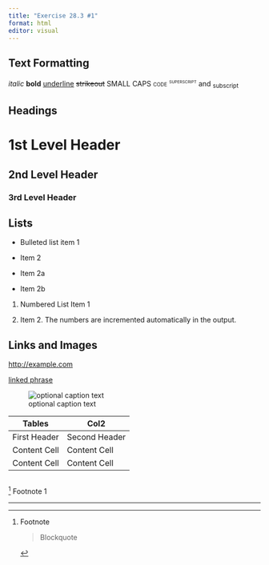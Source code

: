 ---
title: "Exercise 28.3 #1"
format: html
editor: visual
---

## Text Formatting

*italic* **bold** [underline]{.underline} ~~strikeout~~ [SMALL CAPS code ^superscript^]{.smallcaps} and ~subscript~

## Headings

# 1st Level Header

## 2nd Level Header

### 3rd Level Header

## Lists

-   Bulleted list item 1

-   Item 2

-   Item 2a

-   Item 2b

1.  Numbered List Item 1

2.  Item 2. The numbers are incremented automatically in the output.

## Links and Images

<http://example.com>

[linked phrase](http://example.com)

![optional caption text](images/quarto.PNG){fig-alt="Quarto logo and the word quarto spelled in small case letters"}

| Tables       | Col2          |
|--------------|---------------|
| First Header | Second Header |
| Content Cell | Content Cell  |
| Content Cell | Content Cell  |

```{r}

```

[^1] Footnote 1

[^1]: Footnote

    > Blockquote

------------------------------------------------------------------------

